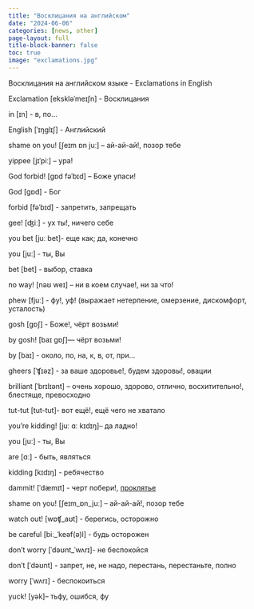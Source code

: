 ```yaml
---
title: "Восклицания на английском"
date: "2024-06-06"
categories: [news, other]
page-layout: full
title-block-banner: false
toc: true
image: "exclamations.jpg"
---
```


Восклицания на английском языке - Exclamations in English

Exclamation [ekskləˈmeɪʃn] - Восклицания

in [ɪn] - в, по...

English [ˈɪŋglɪʃ] - Английский

shame on you! [ʃeɪm ɒn juː] – ай-ай-ай!, позор тебе

yippee [jɪˈpiː] – ура!

God forbid! [gɒd fəˈbɪd] – Боже упаси!

God [gɒd] - Бог

forbid [fəˈbɪd] - запретить, запрещать

gee! [ʤiː] - ух ты!, ничего себе

you bet [juː bet]- еще как; да, конечно

you [juː] - ты, Вы

bet [bet] - выбор, ставка

no way! [nəʊ weɪ] – ни в коем случае!, ни за что!

phew [fjuː] - фу!, уф! (выражает нетерпение, омерзение, дискомфорт, усталость)

gosh [gɒʃ] - Боже!, чёрт возьми!

by gosh! [baɪ gɒʃ]— чёрт возьми!

by [baɪ] - около, по, на, к, в, от, при...

gheers [ˈʧɪəz] - за ваше здоровье!, будем здоровы!, овации

brilliant [ˈbrɪlɪənt] – очень хорошо, здорово, отлично, восхитительно!, блестяще, превосходно

tut-tut [tut-tut]- вот ещё!, ещё чего не хватало

you’re kidding! [juː ɑː kɪdɪŋ]– да ладно!

you [juː] - ты, Вы

are [ɑː] - быть, являться

kidding [kɪdɪŋ] - ребячество

dammit! [ˈdæmɪt] - черт побери!, [проклятье](https://ru.wikipedia.org/wiki/%D0%BF%D1%80%D0%BE%D0%BA%D0%BB%D1%8F%D1%82%D0%B8%D0%B5)

shame on you! [ʃeɪm_ɒn_juː] – ай-ай-ай!, позор тебе

watch out! [wɒʧ_aʊt] - берегись, осторожно

be careful [biː_ˈkeəf(ə)l] - будь осторожен

don't worry [ˈdəʊnt_ˈwʌrɪ]- не беспокойся

don't [ˈdəʊnt] - запрет, не, не надо, перестань, перестаньте, полно

worry [ˈwʌrɪ] - беспокоиться

yuck! [yək]– тьфу, ошибся, фу
